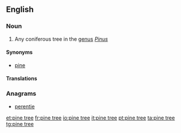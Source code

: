 ==English==

===Noun===
{{en-noun|sg=[[pine]] [[tree]]}}

# Any coniferous tree in the [[genus]] ''[[Pinus]]''

====Synonyms====
* [[pine]]

====Translations====
{{trans-see|pine}}

===Anagrams===
* [[perentie#English|perentie]]

[[et:pine tree]]
[[fr:pine tree]]
[[io:pine tree]]
[[it:pine tree]]
[[pt:pine tree]]
[[ta:pine tree]]
[[tg:pine tree]]